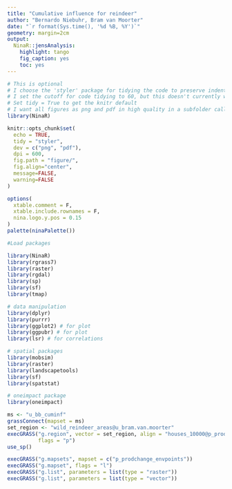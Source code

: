 ```yaml
---
title: "Cumulative influence for reindeer"
author: "Bernardo Niebuhr, Bram van Moorter"
date: "`r format(Sys.time(), '%d %B, %Y')`"
geometry: margin=2cm
output: 
  NinaR::jensAnalysis:
    highlight: tango
    fig_caption: yes
    toc: yes
---
```


```r
# This is optional
# I choose the 'styler' package for tidying the code to preserve indentations
# I set the cutoff for code tidying to 60, but this doesn't currently work with styler.
# Set tidy = True to get the knitr default
# I want all figures as png and pdf in high quality in a subfolder called figure
library(NinaR)

knitr::opts_chunk$set(
  echo = TRUE,
  tidy = "styler",
  dev = c("png", "pdf"),
  dpi = 600,
  fig.path = "figure/",
  fig.align="center",
  message=FALSE, 
  warning=FALSE
)

options(
  xtable.comment = F,
  xtable.include.rownames = F,
  nina.logo.y.pos = 0.15
)
palette(ninaPalette())
```

```r
#Load packages

library(NinaR)
library(rgrass7)
library(raster)
library(rgdal)
library(sp)
library(sf)
library(tmap)

# data manipulation
library(dplyr)
library(purrr)
library(ggplot2) # for plot
library(ggpubr) # for plot
library(lsr) # for correlations

# spatial packages
library(mobsim)
library(raster)
library(landscapetools)
library(sf)
library(spatstat)

# oneimpact package
library(oneimpact)
```

```r
ms <- "u_bb_cuminf"
grassConnect(mapset = ms)
set_region <- "wild_reindeer_areas@u_bram.van.moorter"
execGRASS("g.region", vector = set_region, align = "houses_10000@p_prodchange_envpoints",
          flags = "p")
use_sp()

execGRASS("g.mapsets", mapset = c("p_prodchange_envpoints"))
execGRASS("g.mapset", flags = "l")
execGRASS("g.list", parameters = list(type = "raster"))
execGRASS("g.list", parameters = list(type = "vector"))

```

